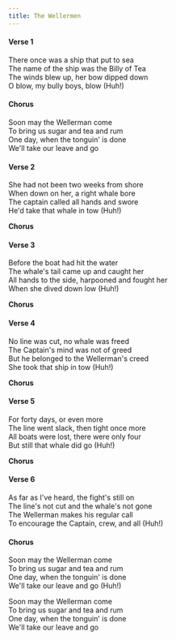 ```yaml
--- 
title: The Wellermen  
--- 
```

  
#### Verse 1
There once was a ship that put to sea  
The name of the ship was the Billy of Tea  
The winds blew up, her bow dipped down  
O blow, my bully boys, blow (Huh!)  
  
#### Chorus  
Soon may the Wellerman come  
To bring us sugar and tea and rum  
One day, when the tonguin' is done  
We'll take our leave and go  
  
#### Verse 2  
She had not been two weeks from shore  
When down on her, a right whale bore  
The captain called all hands and swore  
He'd take that whale in tow (Huh!)  
  
**Chorus**  


#### Verse 3  
Before the boat had hit the water  
The whale's tail came up and caught her  
All hands to the side, harpooned and fought her  
When she dived down low (Huh!)  

**Chorus**  

  
#### Verse 4  
No line was cut, no whale was freed  
The Captain's mind was not of greed  
But he belonged to the Wellerman's creed  
She took that ship in tow (Huh!)  
  
**Chorus**  
  
#### Verse 5  
For forty days, or even more  
The line went slack, then tight once more  
All boats were lost, there were only four  
But still that whale did go (Huh!)  
  
**Chorus**  

#### Verse 6  
As far as I've heard, the fight's still on  
The line's not cut and the whale's not gone  
The Wellerman makes his regular call  
To encourage the Captain, crew, and all (Huh!)  
  
#### Chorus  
Soon may the Wellerman come  
To bring us sugar and tea and rum  
One day, when the tonguin' is done  
We'll take our leave and go (Huh!)  

Soon may the Wellerman come  
To bring us sugar and tea and rum  
One day, when the tonguin' is done  
We'll take our leave and go  
